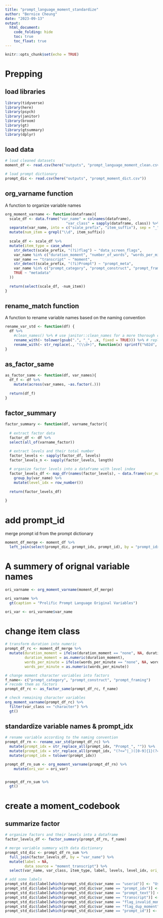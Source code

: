 ```yaml
---
title: "prompt_language_moment_standardize"
author: "Bernice Cheung"
date: "2023-09-13"
output:
  html_document:
    code_folding: hide
    toc: true
    toc_float: true
---
```



```r
knitr::opts_chunk$set(echo = TRUE)
```

# Prepping {.tabset}

## load libraries
```r
library(tidyverse)
library(here)
library(psych)
library(janitor)
library(broom)
library(gt)
library(gtsummary)
library(dplyr)
```

## load data
```r
# load cleaned datasets
moment_df <- read.csv(here("outputs", "prompt_language_moment_clean.csv"))

# load prompt dictionary
prompt_dic <- read.csv(here("outputs", "prompt_moment_dict.csv"))
```

## org_varname function
A function to organize variable names
```r
org_moment_varname <- function(dataframe){
  scale_df <- data.frame("var_name" = colnames(dataframe), 
                            "var_class" = sapply(dataframe, class)) %>%
  separate(var_name, into = c("scale_prefix", "item_suffix"), sep = "_", remove = FALSE, extra = "merge") %>%
  mutate(num_item = grepl("\\d", item_suffix))
  
  scale_df <- scale_df %>%
  mutate(item_type = case_when(
    str_detect(scale_prefix, "(?i)flag") ~ "data_screen_flags",
    var_name %in% c("duration_moment", "number_of_words", "words_per_minute") ~ "moment_engagement", 
    var_name == "transcript" ~ "moment",
    str_detect(scale_prefix, "(?i)Prompt") ~ "prompt_meta",
    var_name %in% c("prompt_category", "prompt_construct", "prompt_framing") ~ "prompt_character",
    TRUE ~ "metadata"
  ))
  
  return(select(scale_df, -num_item))
}
```

## rename_match function

A function to rename variable names based on the naming convention

```r
rename_var_std <- function(df) {
  df %>%
    #clean_names() %>% # use janitor::clean_names for a more thorough cleanup
    rename_with(~ tolower(gsub(".", "_", .x, fixed = TRUE))) %>% # replace "." by "_" and change everything into lower case
    rename_with(~ str_replace(., "(\\d+)", function(x) sprintf("%02d", as.numeric(x))), .cols = everything()) #add padding 0 to all numeric index
}
```

## as_factor_same
```r
as_factor_same <- function(df, var_names){
  df_f <- df %>%
    mutate(across(var_names, ~as.factor(.)))
  
  return(df_f)
}
```

## factor_summary
```r
factor_summary <- function(df, varname_factor){
  
  # extract factor data
  factor_df <- df %>%
  select(all_of(varname_factor))

  # extract levels and their total number
  factor_levels <- sapply(factor_df, levels)
  factor_levels_n <- sapply(factor_levels, length)
  
  # organize factor levels into a dataframe with level index
  factor_levels_df <- map_dfr(names(factor_levels), ~ data.frame(var_name = .x, levels = unlist(factor_levels[[.x]]))) %>%
    group_by(var_name) %>%
    mutate(level_idx = row_number())
  
  return(factor_levels_df)
  
}

```

# add prompt_id 
merge prompt id from the prompt dictionary
```r
moment_df_merge <- moment_df %>%
  left_join(select(prompt_dic, prompt_idx, prompt_id), by = "prompt_idx")
```

# A summery of orignal variable names

```r
ori_varname <- org_moment_varname(moment_df_merge)

ori_varname %>%
  gt(caption = "Prolific Prompt Language Original Variables")

ori_var <- ori_varname$var_name
```

# change item class

```r
# transform duration into numeric 
prompt_df_rc <- moment_df_merge %>%
  mutate(duration_moment = ifelse(duration_moment == "none", NA, duration_moment), 
         duration_moment = as.numeric(duration_moment), 
         words_per_minute = ifelse(words_per_minute == "none", NA, words_per_minute), 
         words_per_minute = as.numeric(words_per_minute))

# change moment character variables into factors
f_name<- c("prompt_category", "prompt_construct", "prompt_framing")
# recode them as factors
prompt_df_rc <- as_factor_same(prompt_df_rc, f_name)

# check remaining character variables
org_moment_varname(prompt_df_rc) %>%
  filter(var_class == "character") %>%
  gt()
```

## standardize variable names & prompt_idx
```r
# rename variable according to the naming convention
prompt_df_rn <- rename_var_std(prompt_df_rc) %>%
  mutate(prompt_idx = str_replace_all(prompt_idx, "Prompt_", "")) %>%
  mutate(prompt_idx = str_replace_all(prompt_idx, "(?<=^|_)([0-9]{1}(?=[^0-9]|$))", "0\\1")) %>%
  mutate(prompt_idx = tolower(prompt_idx))

prompt_df_rn_sum <- org_moment_varname(prompt_df_rn) %>%
    mutate(ori_var = ori_var) 


prompt_df_rn_sum %>%
  gt()
```

# create a moment_codebook

## summarize factor
```r
# organize factors and their levels into a dataframe
factor_levels_df <- factor_summary(prompt_df_rn, f_name)
```

```r
# merge variable summary with data dictionary
prompt_std_dic <- prompt_df_rn_sum %>%
  full_join(factor_levels_df, by = "var_name") %>%
  mutate(label = NA,
         data_source = "moment_transcript") %>%
  select(var_name, var_class, item_type, label, levels, level_idx, ori_name = ori_var, data_source, scale_prefix, item_suffix)
```

```r
# add some labels
prompt_std_dic$label[which(prompt_std_dic$var_name == "userid")] <- "User IDs that can be used for data merging"
prompt_std_dic$label[which(prompt_std_dic$var_name == "prompt_idx")] <- "The prompt index created specifically for the prompt language study"
prompt_std_dic$label[which(prompt_std_dic$var_name == "prompt_text")] <- "The prompt given to the participants"
prompt_std_dic$label[which(prompt_std_dic$var_name == "transcript")] <- "transcription of the moment data"
prompt_std_dic$label[which(prompt_std_dic$var_name == "flag_invalid_moment")] <- "TRUE if either the duration is none or the item type is PromptTest"
prompt_std_dic$label[which(prompt_std_dic$var_name == "flag_dup_moment")] <- "TRUE if there are more than one identical item type within a userid (all duplicated moments are marked); NA if the moments are invalid"
prompt_std_dic$label[which(prompt_std_dic$var_name == "prompt_id")] <- "The prompt index from the prompt dictionary"
```

